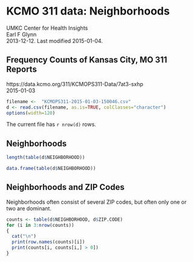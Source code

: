 # KCMO 311 data:  Neighborhoods
UMKC Center for Health Insights  
Earl F Glynn  
2013-12-12.  Last modified 2015-01-04.  

## Frequency Counts of Kansas City, MO 311 Reports
https://data.kcmo.org/311/KCMOPS311-Data/7at3-sxhp  
2015-01-03  

```r
filename <-  "KCMOPS311-2015-01-03-150046.csv"
d <- read.csv(filename, as.is=TRUE, colClasses="character")
options(width=120)
```
The current file has `r nrow(d)` rows.

## Neighborhoods



```r
length(table(d$NEIGHBORHOOD))

data.frame(table(d$NEIGHBORHOOD))
```
## Neighborhoods and ZIP Codes

Neighborhoods often consist of several ZIP codes, but often only one or two are dominant.

```r
counts <- table(d$NEIGHBORHOOD, d$ZIP.CODE)
for (i in 3:nrow(counts))
{
  cat("\n")
  print(row.names(counts)[i])
  print(counts[i, counts[i,] > 0])
}        
```
